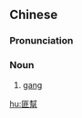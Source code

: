 {{also|匪帮}}
==Chinese==
{{zh-forms|s=匪帮}}

===Pronunciation===
{{zh-pron
|m=fěibāng
|c=fei2 bong1
|cat=n
}}

===Noun===
{{zh-noun}}

# [[gang]] {{gloss|group of criminals}}

[[hu:匪幫]]